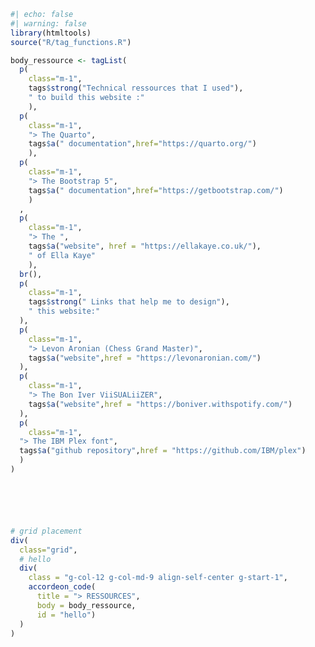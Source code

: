 
```r
#| echo: false
#| warning: false
library(htmltools)
source("R/tag_functions.R")

body_ressource <- tagList(
  p(
    class="m-1",
    tags$strong("Technical ressources that I used"),
    " to build this website :"
    ),
  p(
    class="m-1",
    "> The Quarto", 
    tags$a(" documentation",href="https://quarto.org/")
    ),
  p(
    class="m-1",
    "> The Bootstrap 5", 
    tags$a(" documentation",href="https://getbootstrap.com/")
    )
  ,
  p(
    class="m-1",
    "> The ",
    tags$a("website", href = "https://ellakaye.co.uk/"),
    " of Ella Kaye"
    ),
  br(),
  p(
    class="m-1",
    tags$strong(" Links that help me to design"),
    " this website:"
  ),
  p(
    class="m-1",
    "> Levon Aronian (Chess Grand Master)",
    tags$a("website",href = "https://levonaronian.com/")
  ),
  p(
    class="m-1",
    "> The Bon Iver ViiSUALiiZER",
    tags$a("website",href = "https://boniver.withspotify.com/")
  ), 
  p(
    class="m-1",
  "> The IBM Plex font",
  tags$a("github repository",href = "https://github.com/IBM/plex")
  )
)






# grid placement
div(
  class="grid",
  # hello
  div(
    class = "g-col-12 g-col-md-9 align-self-center g-start-1",
    accordeon_code(
      title = "> RESSOURCES",
      body = body_ressource,
      id = "hello")
  )
)
```